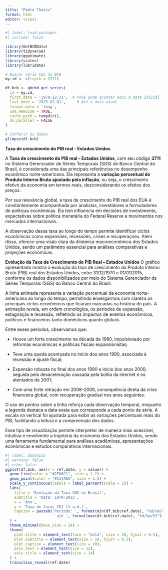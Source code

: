 ---
title: "Pedro Theiss"
format: html
editor: visual
---

```{r}
#| label: load-packages
#| include: false

library(GetBCBData)
library(tidyverse)
library(gganimate)
library(scales)
library(lubridate)

# Buscar série CDI do BCB
my.id <- c(tcpib = 3711)

df.bcb <- gbcbd_get_series(
  id = my.id,
  first.date = '1970-12-31',  # Você pode ajustar aqui a data inicial
  last.date = '2015-01-01',     # Até a data atual
  format.data = 'long',
  use.memoise = TRUE,
  cache.path = tempdir(),
  do.parallel = FALSE
)

# Conferir os dados
glimpse(df.bcb)
```

**Taxa de crescimento do PIB real - Estados Unidos**

A **Taxa de crescimento do PIB real - Estados Unidos**, com seu código **3711** no Sistema Gerenciador de Séries Temporais (SGS) do Banco Central do Brasil, é considerada uma das principais referências no desempenho econômico norte-americano. Ela representa a **variação percentual do Produto Interno Bruto ajustado pela inflação**, ou seja, o crescimento efetivo da economia em termos reais, desconsiderando os efeitos dos preços.

Por sua relevância global, a taxa de crescimento do PIB real dos EUA é constantemente acompanhada por analistas, investidores e formuladores de políticas econômicas. Ela tem influencia em decisões de investimento, expectativas sobre política monetária do Federal Reserve e movimentos nos mercados internacionais.

A observação dessa taxa ao longo do tempo permite identificar ciclos econômicos como expansões, recessões, crises e recuperações. Além disso, oferece uma visão clara da dinâmica macroeconômica dos Estados Unidos, sendo um parâmetro essencial para análises comparativas e projeções econômicas.

**Evolução da Taxa de Crescimento do PIB Real – Estados Unidos**
O gráfico apresentado mostra a evolução da taxa de crescimento do Produto Interno Bruto (PIB) real dos Estados Unidos, entre 31/12/1970 e 01/01/2015, conforme os dados disponibilizados por meio do Sistema Gerenciador de Séries Temporais (SGS) do Banco Central do Brasil.

A linha animada representa a variação percentual da economia norte-americana ao longo do tempo, permitindo enxergarmos com clareza os principais ciclos econômicos que ficaram marcadas na história do país. A animação revela, em ordem cronológica, os períodos de expansão, estagnação e recessão, refletindo os impactos de eventos econômicos, políticos e financeiros tanto domésticos quanto globais.

Entre esses períodos, observamos que:

- Houve um forte crescimento na década de 1980, impulsionado por reformas econômicas e políticas fiscais expansionistas;

- Teve uma queda acentuada no início dos anos 1990, associada à recessão e ajuste fiscal;

- Expansão robusta no final dos anos 1990 e início dos anos 2000, seguida pela desaceleração causada pela bolha da internet e os atentados de 2001;

- Com uma forte retração em 2008–2009, consequência direta da crise financeira global, com recuperação gradual nos anos seguintes.

O uso de pontos sobre a linha reforça cada observação temporal, enquanto a legenda destaca a data exata que corresponde a cada ponto da série. A escala na vertical foi ajustada para exibir as variações percentuais reais do PIB, facilitando a leitura e a compreensão dos dados.

Esse tipo de visualização permite interpretar de maneira mais acessível, intuitiva e envolvente a trajetória da economia dos Estados Unidos, sendo uma ferramenta fundamental para análises acadêmicas, apresentações econômicas e estudos comparativos internacionais.



```{r}
#| label: dadospib
#| warning: false
#| echo: false
ggplot(df.bcb, aes(x = ref.date, y = value)) +
  geom_line(color = "#2E86C1", size = 1.2) +
  geom_point(color = "#117A65", size = 1.5) +
  scale_y_continuous(labels = label_percent(scale = 1)) +
  labs(
    title = 'Evolução da Taxa CDI no Brasil',
    subtitle = 'Data: 1970-2015',
    x = 'Ano',
    y = 'Taxa de Juros CDI (% a.d.)',
    caption = paste0('Período: ', format(min(df.bcb$ref.date), "%d/%m/%Y"), 
                     ' até ', format(max(df.bcb$ref.date), "%d/%m/%Y"))
  ) +
  theme_minimal(base_size = 14) +
  theme(
    plot.title = element_text(face = "bold", size = 18, hjust = 0.5),
    plot.subtitle = element_text(size = 14, hjust = 0.5),
    plot.caption = element_text(size = 10),
    axis.text = element_text(size = 12),
    axis.title = element_text(size = 14)
  ) +
  transition_reveal(ref.date)
```

```{r}

```

## 
